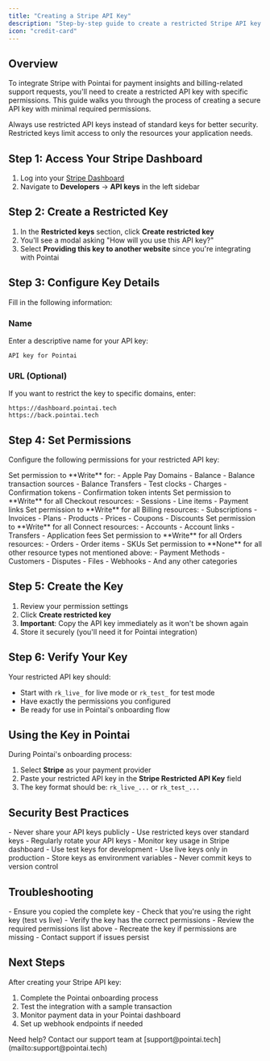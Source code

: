 ```yaml
---
title: "Creating a Stripe API Key"
description: "Step-by-step guide to create a restricted Stripe API key for Pointai integration"
icon: "credit-card"
---
```


## Overview

To integrate Stripe with Pointai for payment insights and billing-related support requests, you'll need to create a restricted API key with specific permissions. This guide walks you through the process of creating a secure API key with minimal required permissions.

<Warning>
Always use restricted API keys instead of standard keys for better security. Restricted keys limit access to only the resources your application needs.
</Warning>

## Step 1: Access Your Stripe Dashboard

1. Log into your [Stripe Dashboard](https://dashboard.stripe.com)
2. Navigate to **Developers** → **API keys** in the left sidebar

## Step 2: Create a Restricted Key

1. In the **Restricted keys** section, click **Create restricted key**
2. You'll see a modal asking "How will you use this API key?"
3. Select **Providing this key to another website** since you're integrating with Pointai

## Step 3: Configure Key Details

Fill in the following information:

### Name
Enter a descriptive name for your API key:
```
API key for Pointai
```

### URL (Optional)
If you want to restrict the key to specific domains, enter:
```
https://dashboard.pointai.tech
https://back.pointai.tech
```

## Step 4: Set Permissions

Configure the following permissions for your restricted API key:

<AccordionGroup>
  <Accordion title="Core Resources" icon="database">
    Set permission to **Write** for:
    - Apple Pay Domains
    - Balance
    - Balance transaction sources
    - Balance Transfers
    - Test clocks
    - Charges
    - Confirmation tokens
    - Confirmation token intents
  </Accordion>

  <Accordion title="Checkout" icon="shopping-cart">
    Set permission to **Write** for all Checkout resources:
    - Sessions
    - Line items
    - Payment links
  </Accordion>

  <Accordion title="Billing" icon="receipt">
    Set permission to **Write** for all Billing resources:
    - Subscriptions
    - Invoices
    - Plans
    - Products
    - Prices
    - Coupons
    - Discounts
  </Accordion>

  <Accordion title="Connect" icon="link">
    Set permission to **Write** for all Connect resources:
    - Accounts
    - Account links
    - Transfers
    - Application fees
  </Accordion>

  <Accordion title="Orders" icon="package">
    Set permission to **Write** for all Orders resources:
    - Orders
    - Order items
    - SKUs
  </Accordion>

  <Accordion title="All Other Resources" icon="x">
    Set permission to **None** for all other resource types not mentioned above:
    - Payment Methods
    - Customers
    - Disputes
    - Files
    - Webhooks
    - And any other categories
  </Accordion>
</AccordionGroup>

## Step 5: Create the Key

1. Review your permission settings
2. Click **Create restricted key**
3. **Important**: Copy the API key immediately as it won't be shown again
4. Store it securely (you'll need it for Pointai integration)

## Step 6: Verify Your Key

Your restricted API key should:
- Start with `rk_live_` for live mode or `rk_test_` for test mode
- Have exactly the permissions you configured
- Be ready for use in Pointai's onboarding flow

## Using the Key in Pointai

During Pointai's onboarding process:
1. Select **Stripe** as your payment provider
2. Paste your restricted API key in the **Stripe Restricted API Key** field
3. The key format should be: `rk_live_...` or `rk_test_...`

## Security Best Practices

<CardGroup cols={2}>
  <Card title="Key Security" icon="shield">
    - Never share your API keys publicly
    - Use restricted keys over standard keys
    - Regularly rotate your API keys
    - Monitor key usage in Stripe dashboard
  </Card>
  
  <Card title="Environment Setup" icon="server">
    - Use test keys for development
    - Use live keys only in production
    - Store keys as environment variables
    - Never commit keys to version control
  </Card>
</CardGroup>

## Troubleshooting

<AccordionGroup>
  <Accordion title="Key not working">
    - Ensure you copied the complete key
    - Check that you're using the right key (test vs live)
    - Verify the key has the correct permissions
  </Accordion>

  <Accordion title="Permission errors">
    - Review the required permissions list above
    - Recreate the key if permissions are missing
    - Contact support if issues persist
  </Accordion>
</AccordionGroup>

## Next Steps

After creating your Stripe API key:
1. Complete the Pointai onboarding process
2. Test the integration with a sample transaction
3. Monitor payment data in your Pointai dashboard
4. Set up webhook endpoints if needed

<Info>
Need help? Contact our support team at [support@pointai.tech](mailto:support@pointai.tech)
</Info>